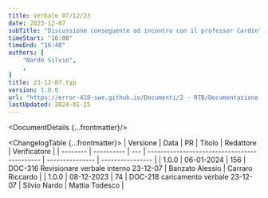 ```yaml
---
title: Verbale 07/12/23
date: 2023-12-07
subTitle: "Discussione conseguente ad incontro con il professor Cardin"
timeStart: "16:00"
timeEnd: "16:40"
authors: [
	"Nardo Silvio",
	,
]
title: 23-12-07.typ
version: 1.0.0
url: "https://error-418-swe.github.io/Documenti/2 - RTB/Documentazione interna/Verbali/23-12-07_v1.0.0.pdf"
lastUpdated: 2024-01-15
---
```



<DocumentDetails {...frontmatter}/>

<ChangelogTable {...frontmatter}>
| Versione | Data       | PR  | Titolo                                       | Redattore       | Verificatore     |
| -------- | ---------- | --- | -------------------------------------------- | --------------- | ---------------- |
| 1.0.0    | 06-01-2024 | 156 | DOC-316 Revisionare verbale interno 23-12-07 | Banzato Alessio | Carraro Riccardo |
| 1.0.0    | 08-12-2023 | 74  | DOC-218 caricamento verbale 23-12-07         | Silvio Nardo    | Mattia Todesco   |
</ChangelogTable>

